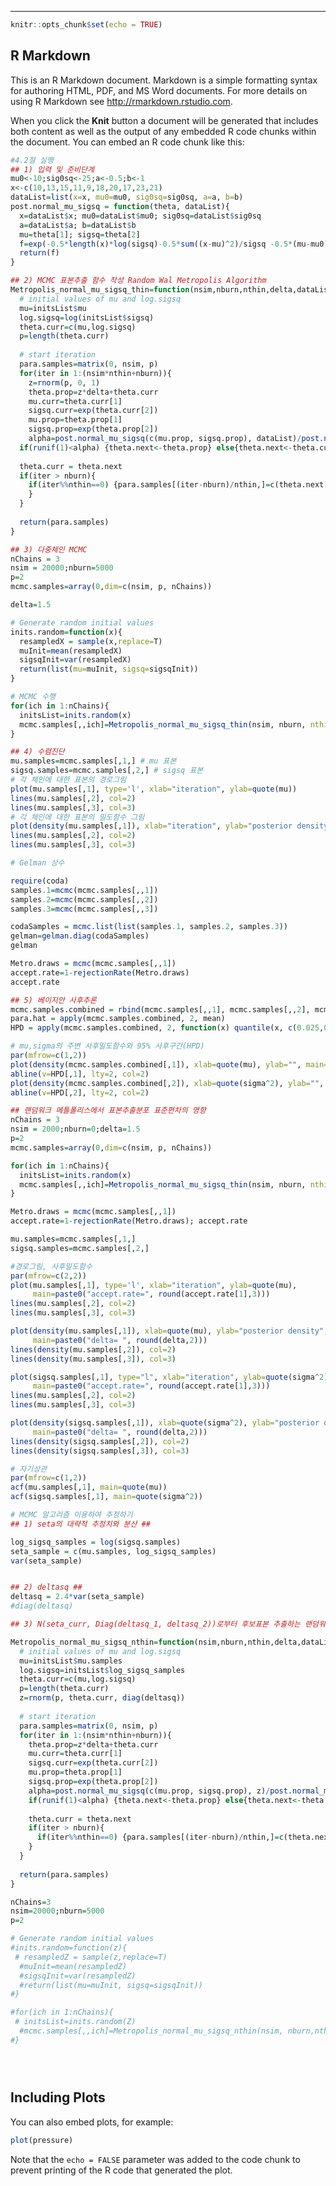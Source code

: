 
---

```{r setup, include=FALSE}
knitr::opts_chunk$set(echo = TRUE)
```

## R Markdown

This is an R Markdown document. Markdown is a simple formatting syntax for authoring HTML, PDF, and MS Word documents. For more details on using R Markdown see <http://rmarkdown.rstudio.com>.

When you click the **Knit** button a document will be generated that includes both content as well as the output of any embedded R code chunks within the document. You can embed an R code chunk like this:

```{r}
#4.2절 실행
## 1) 입력 및 준비단계
mu0<-10;sig0sq<-25;a<-0.5;b<-1
x<-c(10,13,15,11,9,18,20,17,23,21)
dataList=list(x=x, mu0=mu0, sig0sq=sig0sq, a=a, b=b)
post.normal_mu_sigsq = function(theta, dataList){
  x=dataList$x; mu0=dataList$mu0; sig0sq=dataList$sig0sq
  a=dataList$a; b=dataList$b
  mu=theta[1]; sigsq=theta[2]
  f=exp(-0.5*length(x)*log(sigsq)-0.5*sum((x-mu)^2)/sigsq -0.5*(mu-mu0)^2/sig0sq -(a+1)*log(sigsq) -b/sigsq)
  return(f)
}

## 2) MCMC 표본추출 함수 작성 Random Wal Metropolis Algorithm
Metropolis_normal_mu_sigsq_thin=function(nsim,nburn,nthin,delta,dataList,initsList){
  # initial values of mu and log.sigsq
  mu=initsList$mu
  log.sigsq=log(initsList$sigsq)
  theta.curr=c(mu,log.sigsq)
  p=length(theta.curr)
  
  # start iteration
  para.samples=matrix(0, nsim, p)
  for(iter in 1:(nsim*nthin+nburn)){
    z=rnorm(p, 0, 1)
    theta.prop=z*delta+theta.curr
    mu.curr=theta.curr[1]
    sigsq.curr=exp(theta.curr[2])
    mu.prop=theta.prop[1]
    sigsq.prop=exp(theta.prop[2])
    alpha=post.normal_mu_sigsq(c(mu.prop, sigsq.prop), dataList)/post.normal_mu_sigsq(c(mu.curr, sigsq.curr), dataList)*sigsq.prop/sigsq.curr
  if(runif(1)<alpha) {theta.next<-theta.prop} else{theta.next<-theta.curr}
    
  theta.curr = theta.next
  if(iter > nburn){
    if(iter%%nthin==0) {para.samples[(iter-nburn)/nthin,]=c(theta.next[1], exp(theta.next[2]))}
    }
  }
  
  return(para.samples)
}

## 3) 다중체인 MCMC 
nChains = 3
nsim = 20000;nburn=5000
p=2
mcmc.samples=array(0,dim=c(nsim, p, nChains))

delta=1.5

# Generate random initial values
inits.random=function(x){
  resampledX = sample(x,replace=T)
  muInit=mean(resampledX)
  sigsqInit=var(resampledX)
  return(list(mu=muInit, sigsq=sigsqInit))
}

# MCMC 수행
for(ich in 1:nChains){
  initsList=inits.random(x)
  mcmc.samples[,,ich]=Metropolis_normal_mu_sigsq_thin(nsim, nburn, nthin=10, delta, dataList, initsList)
}

## 4) 수렴진단
mu.samples=mcmc.samples[,1,] # mu 표본
sigsq.samples=mcmc.samples[,2,] # sigsq 표본
# 각 체인에 대한 표본의 경로그림
plot(mu.samples[,1], type='l', xlab="iteration", ylab=quote(mu))
lines(mu.samples[,2], col=2)
lines(mu.samples[,3], col=3)
# 각 체인에 대한 표본의 밀도함수 그림
plot(density(mu.samples[,1]), xlab="iteration", ylab="posterior density", main=" ")
lines(mu.samples[,2], col=2)
lines(mu.samples[,3], col=3)

# Gelman 상수

require(coda)
samples.1=mcmc(mcmc.samples[,,1])
samples.2=mcmc(mcmc.samples[,,2])
samples.3=mcmc(mcmc.samples[,,3])

codaSamples = mcmc.list(list(samples.1, samples.2, samples.3))
gelman=gelman.diag(codaSamples)
gelman

Metro.draws = mcmc(mcmc.samples[,,1])
accept.rate=1-rejectionRate(Metro.draws)
accept.rate

## 5) 베이지안 사후추론
mcmc.samples.combined = rbind(mcmc.samples[,,1], mcmc.samples[,,2], mcmc.samples[,,3])
para.hat = apply(mcmc.samples.combined, 2, mean)
HPD = apply(mcmc.samples.combined, 2, function(x) quantile(x, c(0.025,0.975)))

# mu,sigma의 주변 사후밀도함수와 95% 사후구간(HPD)
par(mfrow=c(1,2))
plot(density(mcmc.samples.combined[,1]), xlab=quote(mu), ylab="", main="")
abline(v=HPD[,1], lty=2, col=2)
plot(density(mcmc.samples.combined[,2]), xlab=quote(sigma^2), ylab="", main="")
abline(v=HPD[,2], lty=2, col=2)

## 랜덤워크 메틀폴리스에서 표본추출분포 표준편차의 영향
nChains = 3
nsim = 2000;nburn=0;delta=1.5
p=2
mcmc.samples=array(0,dim=c(nsim, p, nChains))

for(ich in 1:nChains){
  initsList=inits.random(x)
  mcmc.samples[,,ich]=Metropolis_normal_mu_sigsq_thin(nsim, nburn, nthin=10, delta, dataList, initsList)
}

Metro.draws = mcmc(mcmc.samples[,,1])
accept.rate=1-rejectionRate(Metro.draws); accept.rate

mu.samples=mcmc.samples[,1,]
sigsq.samples=mcmc.samples[,2,]

#경로그림, 사후밀도함수
par(mfrow=c(2,2))
plot(mu.samples[,1], type='l', xlab="iteration", ylab=quote(mu),
     main=paste0("accept.rate=", round(accept.rate[1],3)))
lines(mu.samples[,2], col=2)
lines(mu.samples[,3], col=3)

plot(density(mu.samples[,1]), xlab=quote(mu), ylab="posterior density", 
     main=paste0("delta= ", round(delta,2)))
lines(density(mu.samples[,2]), col=2)
lines(density(mu.samples[,3]), col=3)

plot(sigsq.samples[,1], type="l", xlab="iteration", ylab=quote(sigma^2),
     main=paste0("accept.rate=", round(accept.rate[1],3)))
lines(mu.samples[,2], col=2)
lines(mu.samples[,3], col=3)

plot(density(sigsq.samples[,1]), xlab=quote(sigma^2), ylab="posterior density", 
     main=paste0("delta= ", round(delta,2)))
lines(density(sigsq.samples[,2]), col=2)
lines(density(sigsq.samples[,3]), col=3)

# 자기상관
par(mfrow=c(1,2))
acf(mu.samples[,1], main=quote(mu))
acf(sigsq.samples[,1], main=quote(sigma^2))

# MCMC 알고리즘 이용하여 추정하기
## 1) seta의 대략적 추정치와 분산 ##

log_sigsq_samples = log(sigsq.samples)
seta_sample = c(mu.samples, log_sigsq_samples)
var(seta_sample)


## 2) deltasq ##
deltasq = 2.4*var(seta_sample)
#diag(deltasq)

## 3) N(seta_curr, Diag(deltasq_1, deltasq_2))로부터 후보표본 추출하는 랜덤워크 메트로폴리스 코딩 ##

Metropolis_normal_mu_sigsq_nthin=function(nsim,nburn,nthin,delta,dataList,initsList){
  # initial values of mu and log.sigsq
  mu=initsList$mu.samples
  log.sigsq=initsList$log_sigsq_samples
  theta.curr=c(mu,log.sigsq)
  p=length(theta.curr)
  z=rnorm(p, theta.curr, diag(deltasq))
  
  # start iteration
  para.samples=matrix(0, nsim, p)
  for(iter in 1:(nsim*nthin+nburn)){
    theta.prop=z*delta+theta.curr
    mu.curr=theta.curr[1]
    sigsq.curr=exp(theta.curr[2])
    mu.prop=theta.prop[1]
    sigsq.prop=exp(theta.prop[2])
    alpha=post.normal_mu_sigsq(c(mu.prop, sigsq.prop), z)/post.normal_mu_sigsq(c(mu.curr, sigsq.curr), dataList)*sigsq.prop/sigsq.curr
    if(runif(1)<alpha) {theta.next<-theta.prop} else{theta.next<-theta.curr}
    
    theta.curr = theta.next
    if(iter > nburn){
      if(iter%%nthin==0) {para.samples[(iter-nburn)/nthin,]=c(theta.next[1], exp(theta.next[2]))}
    }
  }
  
  return(para.samples)
}

nChains=3
nsim=20000;nburn=5000
p=2

# Generate random initial values
#inits.random=function(z){
 # resampledZ = sample(z,replace=T)
  #muInit=mean(resampledZ)
  #sigsqInit=var(resampledZ)
  #return(list(mu=muInit, sigsq=sigsqInit))
#}

#for(ich in 1:nChains){
 # initsList=inits.random(Z)
  #mcmc.samples[,,ich]=Metropolis_normal_mu_sigsq_nthin(nsim, nburn,nthin,delta,dataList,initsList)
#}





```

## Including Plots

You can also embed plots, for example:

```{r pressure, echo=FALSE}
plot(pressure)
```

Note that the `echo = FALSE` parameter was added to the code chunk to prevent printing of the R code that generated the plot.
